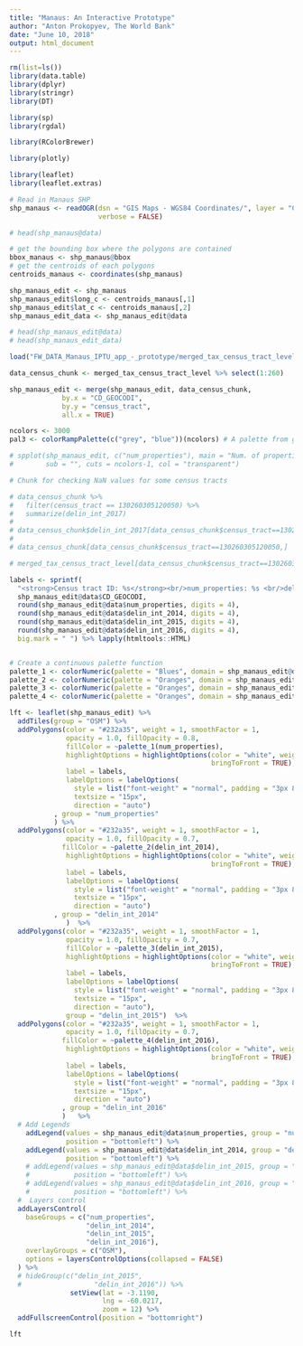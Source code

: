 ```yaml
---
title: "Manaus: An Interactive Prototype"
author: "Anton Prokopyev, The World Bank"
date: "June 10, 2018"
output: html_document
---
```


```r
rm(list=ls())
library(data.table) 
library(dplyr)  
library(stringr)
library(DT)

library(sp) 
library(rgdal)

library(RColorBrewer)

library(plotly)

library(leaflet) 
library(leaflet.extras)
```

```r
# Read in Manaus SHP
shp_manaus <- readOGR(dsn = "GIS Maps - WGS84 Coordinates/", layer = "CENSUS_TRACTS_MANAUS",
                      verbose = FALSE)

# head(shp_manaus@data)
```

```r
# get the bounding box where the polygons are contained
bbox_manaus <- shp_manaus@bbox
# get the centroids of each polygons
centroids_manaus <- coordinates(shp_manaus)

shp_manaus_edit <- shp_manaus
shp_manaus_edit$long_c <- centroids_manaus[,1]
shp_manaus_edit$lat_c <- centroids_manaus[,2]
shp_manaus_edit_data <- shp_manaus_edit@data

# head(shp_manaus_edit@data)
# head(shp_manaus_edit_data)
```


```r
load("FW_DATA_Manaus_IPTU_app_-_prototype/merged_tax_census_tract_level.rda")

data_census_chunk <- merged_tax_census_tract_level %>% select(1:260) 

shp_manaus_edit <- merge(shp_manaus_edit, data_census_chunk,
             by.x = "CD_GEOCODI",
             by.y = "census_tract",
             all.x = TRUE)

ncolors <- 3000
pal3 <- colorRampPalette(c("grey", "blue"))(ncolors) # A palette from grey to red

# spplot(shp_manaus_edit, c("num_properties"), main = "Num. of properties", col.regions = pal3,
#        sub = "", cuts = ncolors-1, col = "transparent")
```

```r
# Chunk for checking NaN values for some census tracts

# data_census_chunk %>% 
#   filter(census_tract == 130260305120050) %>% 
#   summarize(delin_int_2017)
# 
# data_census_chunk$delin_int_2017[data_census_chunk$census_tract==130260305120050]
# 
# data_census_chunk[data_census_chunk$census_tract==130260305120050,]

# merged_tax_census_tract_level[data_census_chunk$census_tract==130260305120050,]
```


```r
labels <- sprintf(
  "<strong>Census tract ID: %s</strong><br/>num_properties: %s <br/>delin_int_2014: %s <br/>delin_int_2015: %s<br/>delin_int_2016: %s",
  shp_manaus_edit@data$CD_GEOCODI, 
  round(shp_manaus_edit@data$num_properties, digits = 4),
  round(shp_manaus_edit@data$delin_int_2014, digits = 4),
  round(shp_manaus_edit@data$delin_int_2015, digits = 4),
  round(shp_manaus_edit@data$delin_int_2016, digits = 4),
  big.mark = " ") %>% lapply(htmltools::HTML)


# Create a continuous palette function
palette_1 <- colorNumeric(palette = "Blues", domain = shp_manaus_edit@data$num_properties)
palette_2 <- colorNumeric(palette = "Oranges", domain = shp_manaus_edit@data$delin_int_2014)
palette_3 <- colorNumeric(palette = "Oranges", domain = shp_manaus_edit@data$delin_int_2015)
palette_4 <- colorNumeric(palette = "Oranges", domain = shp_manaus_edit@data$delin_int_2016)

lft <- leaflet(shp_manaus_edit) %>%
  addTiles(group = "OSM") %>%
  addPolygons(color = "#232a35", weight = 1, smoothFactor = 1,
              opacity = 1.0, fillOpacity = 0.8,
              fillColor = ~palette_1(num_properties),
              highlightOptions = highlightOptions(color = "white", weight = 2,
                                                  bringToFront = TRUE),
              label = labels,
              labelOptions = labelOptions(
                style = list("font-weight" = "normal", padding = "3px 8px"),
                textsize = "15px",
                direction = "auto")
           , group = "num_properties"
           ) %>%
  addPolygons(color = "#232a35", weight = 1, smoothFactor = 1,
              opacity = 1.0, fillOpacity = 0.7,
             fillColor = ~palette_2(delin_int_2014),
              highlightOptions = highlightOptions(color = "white", weight = 2,
                                                  bringToFront = TRUE),
              label = labels,
              labelOptions = labelOptions(
                style = list("font-weight" = "normal", padding = "3px 8px"),
                textsize = "15px",
                direction = "auto")
           , group = "delin_int_2014"
              )  %>%
  addPolygons(color = "#232a35", weight = 1, smoothFactor = 1,
              opacity = 1.0, fillOpacity = 0.7,
              fillColor = ~palette_3(delin_int_2015),
              highlightOptions = highlightOptions(color = "white", weight = 2,
                                                  bringToFront = TRUE),
              label = labels,
              labelOptions = labelOptions(
                style = list("font-weight" = "normal", padding = "3px 8px"),
                textsize = "15px",
                direction = "auto"),
              group = "delin_int_2015")  %>%
  addPolygons(color = "#232a35", weight = 1, smoothFactor = 1,
              opacity = 1.0, fillOpacity = 0.7,
             fillColor = ~palette_4(delin_int_2016),
              highlightOptions = highlightOptions(color = "white", weight = 2,
                                                  bringToFront = TRUE),
              label = labels,
              labelOptions = labelOptions(
                style = list("font-weight" = "normal", padding = "3px 8px"),
                textsize = "15px",
                direction = "auto")
             , group = "delin_int_2016"
             )   %>%
  # Add Legends
    addLegend(values = shp_manaus_edit@data$num_properties, group = "num_properties", pal = palette_1,
              position = "bottomleft") %>%
    addLegend(values = shp_manaus_edit@data$delin_int_2014, group = "delin_int_2014", pal = palette_2,
              position = "bottomleft") %>%
    # addLegend(values = shp_manaus_edit@data$delin_int_2015, group = "delin_int_2015", pal = palette_3,
    #           position = "bottomleft") %>%
    # addLegend(values = shp_manaus_edit@data$delin_int_2016, group = "delin_int_2016", pal = palette_4,
    #           position = "bottomleft") %>%
  #  Layers control
  addLayersControl(
    baseGroups = c("num_properties",
                   "delin_int_2014", 
                   "delin_int_2015", 
                   "delin_int_2016"),
    overlayGroups = c("OSM"),
    options = layersControlOptions(collapsed = FALSE)
  ) %>% 
  # hideGroup(c("delin_int_2015", 
  #                  "delin_int_2016")) %>%
               setView(lat = -3.1190, 
                       lng = -60.0217,
                       zoom = 12) %>%
  addFullscreenControl(position = "bottomright")

lft
```

